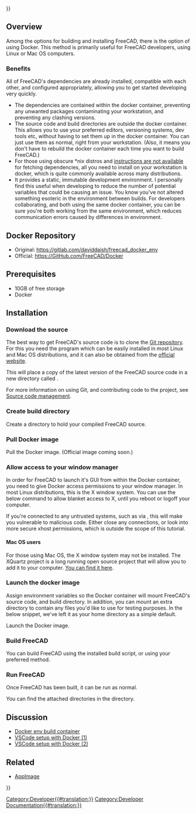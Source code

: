 <languages/>
{{UnfinishedDocu{{#translation:}}}}
<translate>

<!--T:299-->
{{Docnav
|[[Compile_on_MacOS|Compile on macOS]]
|[[FreeCAD_Docker_CLI_mode|FreeCAD Docker CLI mode]]
}}

</translate>
{{TOCright}}
<translate>

==Overview== <!--T:300-->

<!--T:301-->
Among the options for building and installing FreeCAD, there is the option of using Docker. This method is primarily useful for FreeCAD developers, using Linux or Mac OS computers.

===Benefits=== <!--T:302-->

<!--T:303-->
All of FreeCAD's dependencies are already installed, compatible with each other, and configured appropriately, allowing you to get started developing very quickly. 
* The dependencies are contained within the docker container, preventing any unwanted packages contaminating your workstation, and preventing any clashing versions.
* The source code and build directories are outside the docker container. This allows you to use your preferred editors, versioning systems, dev tools etc, without having to set them up in the docker container. You can just use them as normal, right from your workstation. (Also, it means you don't have to rebuild the docker container each time you want to build FreeCAD.)
* For those using obscure *nix distros and [[Compile_on_Linux#Getting_the_dependencies|instructions are not available]] for fetching dependencies, all you need to install on your workstation is docker, which is quite commonly available across many distributions.
* It provides a static, immutable development environment. I personally find this useful when developing to reduce the number of potential variables that could be causing an issue. You know you've not altered something esoteric in the environment between builds. For developers collaborating, and both using the same docker container, you can be sure you're both working from the same environment, which reduces communication errors caused by differences in environment.

==Docker Repository== <!--T:304-->

<!--T:305-->
* Original: https://gitlab.com/daviddaish/freecad_docker_env
* Official: https://GitHub.com/FreeCAD/Docker

==Prerequisites== <!--T:306-->

<!--T:307-->
* 10GB of free storage
* Docker

==Installation== <!--T:308-->

===Download the source=== <!--T:309-->

<!--T:310-->
The best way to get FreeCAD's source code is to clone the [https://github.com/FreeCAD/FreeCAD Git repository]. For this you need the {{incode|git}} program which can be easily installed in most Linux and Mac OS distributions, and it can also be obtained from the [http://git-scm.com/ official website].

<!--T:311-->
This will place a copy of the latest version of the FreeCAD source code in a new directory called {{incode|freecad_source}}.

</translate>
{{Code|lang=bash|code=
git clone --recurse-submodules https://github.com/FreeCAD/FreeCAD.git ~/my_code/freecad_source
}}
<translate>

<!--T:298-->
For more information on using Git, and contributing code to the project, see [[Source code management|Source code management]].

===Create build directory=== <!--T:313-->

<!--T:314-->
Create a directory to hold your compiled FreeCAD source.

</translate>
{{Code|lang=bash|code=
mkdir ~/my_code/freecad_build
}}
<translate>

===Pull Docker image=== <!--T:315-->

<!--T:316-->
Pull the Docker image. (Official image coming soon.)

</translate>
{{Code|lang=bash|code=
docker pull registry.gitlab.com/daviddaish/freecad_docker_env:latest
}}
<translate>

===Allow access to your window manager=== <!--T:317-->

<!--T:318-->
In order for FreeCAD to launch it's GUI from within the Docker container, you need to give Docker access permissions to your window manager. In most Linux distributions, this is the X window system. You can use the below command to allow blanket access to X, until you reboot or logoff your computer.

</translate>
{{Code|lang=bash|code=
xhost +
}}
<translate>

<!--T:319-->
If you're connected to any untrusted systems, such as via {{incode|ssh}}, this will make you vulnerable to malicious code. Either close any {{incode|ssh}} connections, or look into more secure xhost permissions, which is outside the scope of this tutorial.

====Mac OS users==== <!--T:320-->

<!--T:321-->
For those using Mac OS, the X window system may not be installed. The XQuartz project is a long running open source project that will allow you to add it to your computer. [https://www.xquartz.org/ You can find it here]. 

===Launch the docker image=== <!--T:322-->

<!--T:323-->
Assign environment variables so the Docker container will mount FreeCAD's source code, and build directory. In addition, you can mount an extra directory to contain any files you'd like to use for testing purposes. In the below snippet, we've left it as your home directory as a simple default.

</translate>
{{Code|lang=bash|code=
fc_source=~/my_code/freecad_source
fc_build=~/my_code/freecad_build
other_files=~/
}}
<translate>

<!--T:324-->
Launch the Docker image.

</translate>
{{Code|lang=bash|code=
docker run -it --rm \
-v $fc_source:/mnt/source \
-v $fc_build:/mnt/build \
-v $other_files:/mnt/files \
-e "DISPLAY" -e "QT_X11_NO_MITSHM=1" -v /tmp/.X11-unix:/tmp/.X11-unix:ro \
registry.gitlab.com/daviddaish/freecad_docker_env:latest
}}
<translate>

===Build FreeCAD=== <!--T:325-->

<!--T:326-->
You can build FreeCAD using the installed build script, or using your preferred method.

</translate>
{{Code|lang=bash|code=
/root/build_script.sh
}}
<translate>

===Run FreeCAD=== <!--T:327-->

<!--T:328-->
Once FreeCAD has been built, it can be run as normal.

</translate>
{{Code|lang=bash|code=
/mnt/build/bin/FreeCAD
}}
<translate>

<!--T:329-->
You can find the attached directories in the {{incode|/mnt}} directory.

==Discussion== <!--T:330-->

<!--T:335-->
* [https://forum.freecad.org/viewtopic.php?f=4&t=42954 Docker env build container]
* [https://forum.freecad.org/viewtopic.php?f=10&t=48266 VSCode setup with Docker (1)]
* [https://forum.freecad.org/viewtopic.php?p=427812#p427812 VSCode setup with Docker (2)]

==Related== <!--T:332-->

<!--T:333-->
* [[AppImage]]


<!--T:334-->
{{Docnav
|[[Compile_on_MacOS|Compile on macOS]]
|[[FreeCAD_Docker_CLI_mode|FreeCAD Docker CLI mode]]
}}

</translate>
{{Userdocnavi{{#translation:}}}}
[[Category:Developer{{#translation:}}]]
[[Category:Developer Documentation{{#translation:}}]]